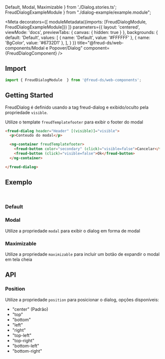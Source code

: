   Default,
  Modal,
  Maximizable
} from './Dialog.stories.ts';
  FreudDialogExampleModule
} from "./dialog-example/example.module";

<Meta
  decorators={[
    moduleMetadata({imports: [FreudDialogModule, FreudDialogExampleModule]})
  ]}
  parameters={{
    layout: 'centered',
    viewMode: 'docs',
    previewTabs: {
      canvas: { hidden: true }
    },
    backgrounds: {
      default: 'Default',
      values: [
        { name: 'Default', value: '#FFFFFF' },
        { name: 'BgColor', value: '#6732D1' },
      ],
    }
  }}
  title="@freud-ds/web-components/Modal e Popover/Dialog"
  component={FreudDialogComponent}
/>

<FreudHeaderComponent
  title="Dialog"
  description="É um contêiner para exibir o conteúdo em uma janela de sobreposição."
/>

## <a id="importing"></a>Import
```ts
import { FreudDialogModule  } from '@freud-ds/web-components';
```

## Getting Started
FreudDialog é definido usando a tag freud-dialog e exibido/oculto pela propriedade `visible`.

Utilize o template `freudTemplatefooter` para exibir o footer do modal
```html
<freud-dialog header="Header" [(visible)]="visible">
  <p>Conteudo do modal</p>

  <ng-container freudTemplatefooter>
    <freud-button color="secondary" (click)="visible=false">Cancelar</freud-button>
    <freud-button (click)="visible=false">Ok</freud-button>
  </ng-container>

</freud-dialog>
```

## <a id="exemplos"></a>Exemplo
<br />

### Default
<Canvas>
  <Story story={Default}/>
</Canvas>

### Modal
Utilize a propriedade `modal` para exibir o dialog em forma de modal
<Canvas>
  <Story story={Modal}/>
</Canvas>

### Maximizable
Utilize a propriedade `maximizable` para incluir um botão de expandir o modal em tela cheia
<Canvas>
  <Story story={Maximizable}/>
</Canvas>

## <a id="api"></a>API

### Position
Utilize a propriedade `position` para posicionar o dialog, opções disponíveis:
- "center" (Padrão)
- "top"
- "bottom"
- "left"
- "right"
- "top-left"
- "top-right"
- "bottom-left"
- "bottom-right"
<ArgsTable of={FreudDialogComponent} />
